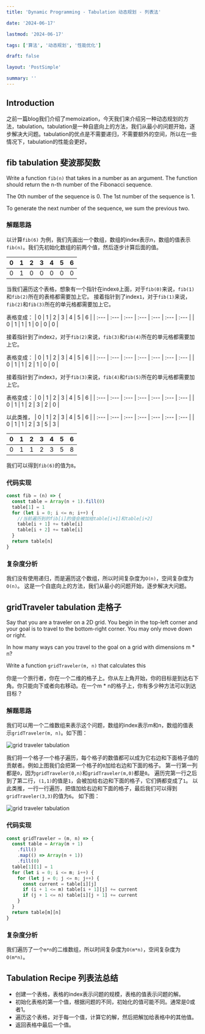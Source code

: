 ```yaml
---
title: 'Dynamic Programming - Tabulation 动态规划 - 列表法'

date: '2024-06-17'

lastmod: '2024-06-17'

tags: ['算法', '动态规划', '性能优化']

draft: false

layout: 'PostSimple'

summary: ''
---
```


## Introduction

之前一篇blog我们介绍了memoization，今天我们来介绍另一种动态规划的方法，tabulation。tabulation是一种自底向上的方法，我们从最小的问题开始，逐步解决大问题。tabulation的优点是不需要递归，不需要额外的空间，所以在一些情况下，tabulation的性能会更好。

## fib tabulation 斐波那契数

Write a function `fib(n)` that takes in a number as an argument. The function should return the n-th number of the Fibonacci sequence.

The 0th number of the sequence is 0.
The 1st number of the sequence is 1.

To generate the next number of the sequence, we sum the previous two.

### 解题思路

以计算`fib(6)` 为例，我们先画出一个数组，数组的index表示n，数组的值表示`fib(n)`。我们先初始化数组的前两个值，然后逐步计算后面的值。

| 0   | 1   | 2   | 3   | 4   | 5   | 6   |
| :-- | :-- | :-- | :-- | :-- | :-- | :-- |
| 0   | 1   | 0   | 0   | 0   | 0   | 0   |

当我们遍历这个表格，想象有一个指针在index`0`上面，对于`fib(0)`来说，`fib(1)`和`fib(2)`所在的表格都需要加上它。
接着指针到了index`1`，对于`fib(1)`来说，`fib(2)`和`fib(3)`所在的单元格都需要加上它。

表格变成：
| 0 | 1 | 2 | 3 | 4 | 5 | 6 |
| :--- | :--- | :--- | :--- | :--- | :--- | :--- |
| 0 | 1 | 1 | 1 | 0 | 0 | 0 |

接着指针到了index`2`，对于`fib(2)`来说，`fib(3)`和`fib(4)`所在的单元格都需要加上它。

表格变成：
| 0 | 1 | 2 | 3 | 4 | 5 | 6 |
| :--- | :--- | :--- | :--- | :--- | :--- | :--- |
| 0 | 1 | 1 | 2 | 1 | 0 | 0 |

接着指针到了index`3`，对于`fib(3)`来说，`fib(4)`和`fib(5)`所在的单元格都需要加上它。

表格变成：
| 0 | 1 | 2 | 3 | 4 | 5 | 6 |
| :--- | :--- | :--- | :--- | :--- | :--- | :--- |
| 0 | 1 | 1 | 2 | 3 | 2 | 0 |

以此类推，
| 0 | 1 | 2 | 3 | 4 | 5 | 6 |
| :--- | :--- | :--- | :--- | :--- | :--- | :--- |
| 0 | 1 | 1 | 2 | 3 | 5 | 3 |

| 0   | 1   | 2   | 3   | 4   | 5   | 6   |
| :-- | :-- | :-- | :-- | :-- | :-- | :-- |
| 0   | 1   | 1   | 2   | 3   | 5   | 8   |

我们可以得到`fib(6)`的值为`8`。

### 代码实现

```javascript
const fib = (n) => {
  const table = Array(n + 1).fill(0)
  table[1] = 1
  for (let i = 0; i <= n; i++) {
    //当前遍历到的fib[i]的值会被加给table[i+1]和table[i+2]
    table[i + 1] += table[i]
    table[i + 2] += table[i]
  }
  return table[n]
}
```

### 复杂度分析

我们没有使用递归，而是遍历这个数组，所以时间复杂度为`O(n)`，空间复杂度为`O(n)`。
这是一个自底向上的方法，我们从最小的问题开始，逐步解决大问题。

## gridTraveler tabulation 走格子

Say that you are a traveler on a 2D grid. You begin in the top-left corner and your goal is to travel to the bottom-right corner. You may only move down or right.

In how many ways can you travel to the goal on a grid with dimensions m \* n?

Write a function `gridTraveler(m, n)` that calculates this

你是一个旅行者，你在一个二维的格子上。你从左上角开始，你的目标是到达右下角。你只能向下或者向右移动。在一个m \* n的格子上，你有多少种方法可以到达目标？

### 解题思路

我们可以用一个二维数组来表示这个问题，数组的index表示m和n，数组的值表示`gridTraveler(m, n)`。如下图：

<Image
  alt="grid traveler tabulation"
  width={400}
  height={400}
  src="/static/images/blog-06-2024/tabulation1.png"
/>

我们将一个格子一个格子遍历，每个格子的数值都可以成为它右边和下面格子值的贡献者。例如上图我们会把第一个格子的`0`加给右边和下面的格子。
第一行第一列都是`0`，因为`gridTraveler(0,n)`和`gridTraveler(m,0)`都是`0`。
遍历完第一行之后到了第二行，`(1,1)`的值是`1`，会被加给右边和下面的格子，它们俩都变成了`1`。
以此类推，一行一行遍历，把值加给右边和下面的格子，最后我们可以得到`gridTraveler(3,3)`的值为`6`。
如下图：

<Image
  alt="grid traveler tabulation"
  width={400}
  height={400}
  src="/static/images/blog-06-2024/tabulation2.png"
/>

### 代码实现

```javascript
const gridTraveler = (m, n) => {
  const table = Array(m + 1)
    .fill()
    .map(() => Array(n + 1))
    .fill(0)
  table[1][1] = 1
  for (let i = 0; i <= m; i++) {
    for (let j = 0; j <= n; j++) {
      const current = table[i][j]
      if (i + 1 <= m) table[i + 1][j] += current
      if (j + 1 <= n) table[i][j + 1] += current
    }
  }
  return table[m][n]
}
```

### 复杂度分析

我们遍历了一个`m*n`的二维数组，所以时间复杂度为`O(m*n)`，空间复杂度为`O(m*n)`。

## Tabulation Recipe 列表法总结

- 创建一个表格，表格的index表示问题的规模，表格的值表示问题的解。
- 初始化表格的第一个值，根据问题的不同，初始化的值可能不同。通常是0或者1。
- 遍历这个表格，对于每一个值，计算它的解，然后把解加给表格中的其他值。
- 返回表格中最后一个值。
